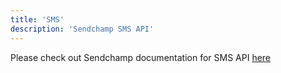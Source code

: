 ```yaml
---
title: 'SMS'
description: 'Sendchamp SMS API'
---
```


Please check out Sendchamp documentation for SMS API [here](https://sendchamp.readme.io/reference/introduction)